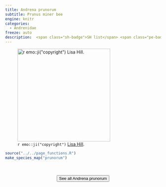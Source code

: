 ```yaml
---
title: Andrena prunorum
subtitle: Prunus miner bee
engine: knitr
categories:
  - Andrenidae
freeze: auto
description:  <span class="sh-badge">SH list</span> <span class="pe-badge">PM Evidence</span> <span class="gali-badge">Galiano</span>
---
```

![`r emo::ji("copyright")` [Lisa Hill ](https://inaturalist.ca/photos/320338148).](https://inaturalist-open-data.s3.amazonaws.com/photos/320338148/large.jpg){height=300}





```r
source("../../page_functions.R")
make_species_map("prunorum")
```
<br><br>
<center>


<a href="https://www.inaturalist.org/observations?place_id=7085&quality_grade=research&subview=map&taxon_id=57667"><button type="button" class="btn btn-secondary">See all Andrena prunorum <i class="fa-solid fa-arrow-up-right-from-square"></i> </button></a>
</center>
